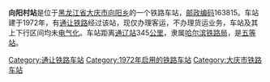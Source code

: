 {{noteTA
|1=zh-cn:始发车次; zh-hk:列車班次;
|2=zh-cn:车次; zh-hk:班次;
}}
{{Infobox China railway station 
|车站名称 = 向阳村站
|车站名称拼音 = Xiangyangcun
|车站英文名称 = Xiangyangcun Railway Station
|车站代码 = 56972<ref>{{cite book|title=中华人民共和国铁路车站代码（GB/T 10302-2010）|publisher=中国标准出版社|year=2010|isbn=155066140495|ignore-isbn-error=true|pages=36}}</ref>
|电报码 = XJX
|拼音码 = XYC
|车站地址 = [[黑龙江省|黑龙江省]][[大庆市|大庆市]]
|归属 = [[哈尔滨铁路局|哈尔滨铁路局]]
|车站等级 = [[五等站_(中铁)|五等站]]
|线路 = [[通让铁路|通让铁路]]
}}
'''向阳村站'''是位于[[黑龙江省|黑龙江省]][[大庆市|大庆市]][[向阳乡|向阳乡]]的一个铁路车站，[[邮政编码|邮政编码]]163815。车站建于1972年，有[[通让铁路|通让铁路]]经过该站，现仅办理客运，不办理货运业务，车站及其上下行区间均未[[电气化|电气化]]。车站距离[[通辽站|通辽站]]345[[公里|公里]]，隶属[[哈尔滨铁路局|哈尔滨铁路局]]，是[[五等站_(中铁)|五等站]]。

{{start rail box}}
{{s-inop|[[立志站|立志站]]}}
{{s-line|[[通让铁路|通让铁路]]}}
{{s-inop|[[新华屯站|新华屯站]]}}
{{end box}}
{{通让铁路}}
{{铁路车站小作品}}
{{黑龙江小作品}}

[[Category:通让铁路车站|Category:通让铁路车站]]
[[Category:1972年启用的铁路车站|Category:1972年启用的铁路车站]]
[[Category:大庆市铁路车站|Category:大庆市铁路车站]]